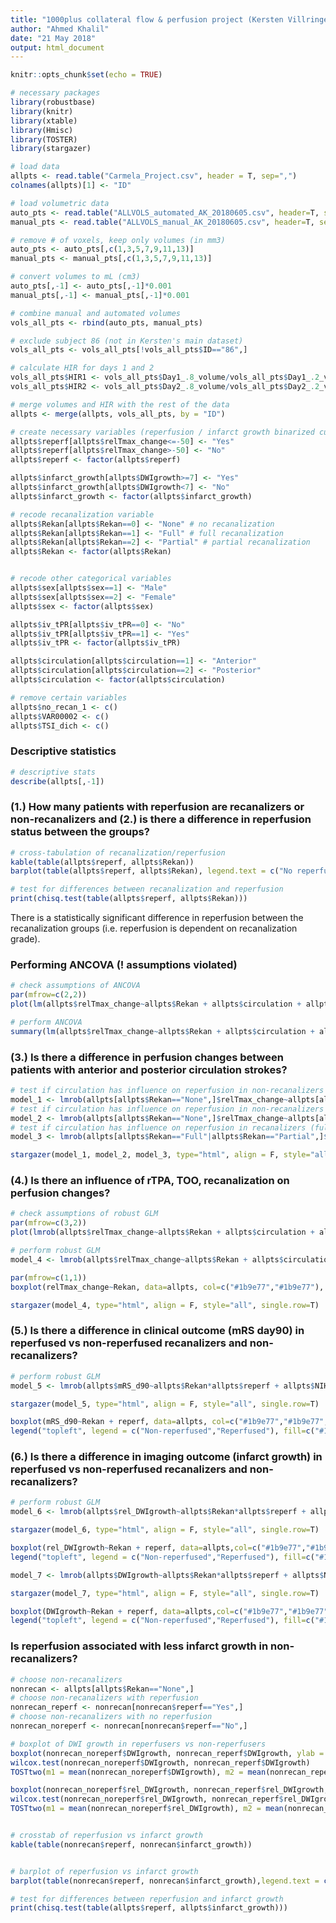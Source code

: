 ```yaml
---
title: "1000plus collateral flow & perfusion project (Kersten Villringer)"
author: "Ahmed Khalil"
date: "21 May 2018"
output: html_document
---
```


```r
knitr::opts_chunk$set(echo = TRUE)

# necessary packages
library(robustbase)
library(knitr)
library(xtable)
library(Hmisc)
library(TOSTER)
library(stargazer)

# load data
allpts <- read.table("Carmela_Project.csv", header = T, sep=",")
colnames(allpts)[1] <- "ID"

# load volumetric data
auto_pts <- read.table("ALLVOLS_automated_AK_20180605.csv", header=T, sep=";") # patients automatically delineated
manual_pts <- read.table("ALLVOLS_manual_AK_20180605.csv", header=T, sep=";") # patients manually delineated

# remove # of voxels, keep only volumes (in mm3)
auto_pts <- auto_pts[,c(1,3,5,7,9,11,13)]
manual_pts <- manual_pts[,c(1,3,5,7,9,11,13)]

# convert volumes to mL (cm3)
auto_pts[,-1] <- auto_pts[,-1]*0.001
manual_pts[,-1] <- manual_pts[,-1]*0.001

# combine manual and automated volumes
vols_all_pts <- rbind(auto_pts, manual_pts)

# exclude subject 86 (not in Kersten's main dataset)
vols_all_pts <- vols_all_pts[!vols_all_pts$ID=="86",]

# calculate HIR for days 1 and 2 
vols_all_pts$HIR1 <- vols_all_pts$Day1_.8_volume/vols_all_pts$Day1_.2_volume
vols_all_pts$HIR2 <- vols_all_pts$Day2_.8_volume/vols_all_pts$Day2_.2_volume

# merge volumes and HIR with the rest of the data
allpts <- merge(allpts, vols_all_pts, by = "ID")

# create necessary variables (reperfusion / infarct growth binarized cut-offs)
allpts$reperf[allpts$relTmax_change<=-50] <- "Yes"
allpts$reperf[allpts$relTmax_change>-50] <- "No"
allpts$reperf <- factor(allpts$reperf)

allpts$infarct_growth[allpts$DWIgrowth>=7] <- "Yes"
allpts$infarct_growth[allpts$DWIgrowth<7] <- "No"
allpts$infarct_growth <- factor(allpts$infarct_growth)

# recode recanalization variable
allpts$Rekan[allpts$Rekan==0] <- "None" # no recanalization
allpts$Rekan[allpts$Rekan==1] <- "Full" # full recanalization
allpts$Rekan[allpts$Rekan==2] <- "Partial" # partial recanalization
allpts$Rekan <- factor(allpts$Rekan)


# recode other categorical variables
allpts$sex[allpts$sex==1] <- "Male"
allpts$sex[allpts$sex==2] <- "Female"
allpts$sex <- factor(allpts$sex)

allpts$iv_tPR[allpts$iv_tPR==0] <- "No"
allpts$iv_tPR[allpts$iv_tPR==1] <- "Yes"
allpts$iv_tPR <- factor(allpts$iv_tPR)

allpts$circulation[allpts$circulation==1] <- "Anterior"
allpts$circulation[allpts$circulation==2] <- "Posterior"
allpts$circulation <- factor(allpts$circulation)

# remove certain variables
allpts$no_recan_1 <- c()
allpts$VAR00002 <- c()
allpts$TSI_dich <- c()
```

### Descriptive statistics
```r
# descriptive stats
describe(allpts[,-1])
```


### (1.) How many patients with reperfusion are recanalizers or non-recanalizers and (2.) is there a difference in reperfusion status between the groups?
```r
# cross-tabulation of recanalization/reperfusion
kable(table(allpts$reperf, allpts$Rekan))
barplot(table(allpts$reperf, allpts$Rekan), legend.text = c("No reperfusion", "Reperfusion"), col=c("#1b9e77","#d95f02"), xlab="Recanalization", ylab="% of patients", xpd=F,args.legend = list(x = "topleft"), ylim=c(0,80))

# test for differences between recanalization and reperfusion
print(chisq.test(table(allpts$reperf, allpts$Rekan)))

```
There is a statistically significant difference in reperfusion between the recanalization groups (i.e. reperfusion is dependent on recanalization grade).

### Performing ANCOVA (! assumptions violated)
```r
# check assumptions of ANCOVA
par(mfrow=c(2,2))
plot(lm(allpts$relTmax_change~allpts$Rekan + allpts$circulation + allpts$TSI + allpts$iv_tPR))

# perform ANCOVA
summary(lm(allpts$relTmax_change~allpts$Rekan + allpts$circulation + allpts$TSI + allpts$iv_tPR))
```

### (3.) Is there a difference in perfusion changes between patients with anterior and posterior circulation strokes?
```r

# test if circulation has influence on reperfusion in non-recanalizers
model_1 <- lmrob(allpts[allpts$Rekan=="None",]$relTmax_change~allpts[allpts$Rekan=="None",]$circulation)
# test if circulation has influence on reperfusion in non-recanalizers ADNJUSTING FOR iv TPA
model_2 <- lmrob(allpts[allpts$Rekan=="None",]$relTmax_change~allpts[allpts$Rekan=="None",]$circulation*allpts[allpts$Rekan=="None",]$iv_tPR)
# test if circulation has influence on reperfusion in recanalizers (full OR partial)
model_3 <- lmrob(allpts[allpts$Rekan=="Full"|allpts$Rekan=="Partial",]$relTmax_change~allpts[allpts$Rekan=="Full"|allpts$Rekan=="Partial",]$circulation)

stargazer(model_1, model_2, model_3, type="html", align = F, style="all", single.row=T)


```

### (4.) Is there an influence of rTPA, TOO, recanalization on perfusion changes?
```r
# check assumptions of robust GLM
par(mfrow=c(3,2))
plot(lmrob(allpts$relTmax_change~allpts$Rekan + allpts$circulation + allpts$TSI + allpts$iv_tPR))

# perform robust GLM
model_4 <- lmrob(allpts$relTmax_change~allpts$Rekan + allpts$circulation + allpts$TSI + allpts$iv_tPR)

par(mfrow=c(1,1))
boxplot(relTmax_change~Rekan, data=allpts, col=c("#1b9e77","#1b9e77"), ylab="Relative Tmax change")

stargazer(model_4, type="html", align = F, style="all", single.row=T)
```

### (5.) Is there a difference in clinical outcome (mRS day90) in reperfused vs non-reperfused recanalizers and non-recanalizers?
```r
# perform robust GLM
model_5 <- lmrob(allpts$mRS_d90~allpts$Rekan*allpts$reperf + allpts$NIHSS_ad + allpts$iv_tPR +allpts$TSI + allpts$rel_DWIgrowth + allpts$mismatch_vol)

stargazer(model_5, type="html", align = F, style="all", single.row=T)

boxplot(mRS_d90~Rekan + reperf, data=allpts, col=c("#1b9e77","#1b9e77","#1b9e77","#d95f02","#d95f02","#d95f02"), ylab="mRS day 90")
legend("topleft", legend = c("Non-reperfused","Reperfused"), fill=c("#1b9e77","#d95f02"))
```

### (6.) Is there a difference in imaging outcome (infarct growth) in reperfused vs non-reperfused recanalizers and non-recanalizers?
```r
# perform robust GLM
model_6 <- lmrob(allpts$rel_DWIgrowth~allpts$Rekan*allpts$reperf + allpts$NIHSS_ad + allpts$iv_tPR +allpts$TSI + allpts$mismatch_vol)

stargazer(model_6, type="html", align = F, style="all", single.row=T)

boxplot(rel_DWIgrowth~Rekan + reperf, data=allpts,col=c("#1b9e77","#1b9e77","#1b9e77","#d95f02","#d95f02","#d95f02"), ylab="Relative DWI growth", ylim=c(-100,300))
legend("topleft", legend = c("Non-reperfused","Reperfused"), fill=c("#1b9e77","#d95f02"))

model_7 <- lmrob(allpts$DWIgrowth~allpts$Rekan*allpts$reperf + allpts$NIHSS_ad + allpts$iv_tPR +allpts$TSI + allpts$mismatch_vol)

stargazer(model_7, type="html", align = F, style="all", single.row=T)

boxplot(DWIgrowth~Rekan + reperf, data=allpts,col=c("#1b9e77","#1b9e77","#1b9e77","#d95f02","#d95f02","#d95f02"), ylab="Absolute DWI growth", ylim=c(0,100))
legend("topleft", legend = c("Non-reperfused","Reperfused"), fill=c("#1b9e77","#d95f02"))

```

### Is reperfusion associated with less infarct growth in non-recanalizers?
```r
# choose non-recanalizers
nonrecan <- allpts[allpts$Rekan=="None",]
# choose non-recanalizers with reperfusion
nonrecan_reperf <- nonrecan[nonrecan$reperf=="Yes",]
# choose non-recanalizers with no reperfusion
nonrecan_noreperf <- nonrecan[nonrecan$reperf=="No",]

# boxplot of DWI growth in reperfusers vs non-reperfusers
boxplot(nonrecan_noreperf$DWIgrowth, nonrecan_reperf$DWIgrowth, ylab = "Absolute DWI growth (mL)")
wilcox.test(nonrecan_noreperf$DWIgrowth, nonrecan_reperf$DWIgrowth)
TOSTtwo(m1 = mean(nonrecan_noreperf$DWIgrowth), m2 = mean(nonrecan_reperf$DWIgrowth), sd(nonrecan_noreperf$DWIgrowth), sd(nonrecan_reperf$DWIgrowth), n1 = length(nonrecan_noreperf$DWIgrowth), n2 = length(nonrecan_reperf$DWIgrowth), low_eqbound_d = -0.6, high_eqbound_d = 0.6)

boxplot(nonrecan_noreperf$rel_DWIgrowth, nonrecan_reperf$rel_DWIgrowth, ylab = "Relative DWI growth (%)")
wilcox.test(nonrecan_noreperf$rel_DWIgrowth, nonrecan_reperf$rel_DWIgrowth)
TOSTtwo(m1 = mean(nonrecan_noreperf$rel_DWIgrowth), m2 = mean(nonrecan_reperf$rel_DWIgrowth), sd(nonrecan_noreperf$rel_DWIgrowth), sd(nonrecan_reperf$rel_DWIgrowth), n1 = length(nonrecan_noreperf$rel_DWIgrowth), n2 = length(nonrecan_reperf$rel_DWIgrowth), low_eqbound_d = -0.6, high_eqbound_d = 0.6)


# crosstab of reperfusion vs infarct growth
kable(table(nonrecan$reperf, nonrecan$infarct_growth))


# barplot of reperfusion vs infarct growth
barplot(table(nonrecan$reperf, nonrecan$infarct_growth),legend.text = c("No infarct growth", "Infarct growth"), col=c("#1b9e77","#d95f02"), xlab="Reperfusion", ylab="Number of patients", xpd=F,args.legend = list(x = "topright"), ylim=c(0,40))

# test for differences between reperfusion and infarct growth
print(chisq.test(table(allpts$reperf, allpts$infarct_growth)))

```